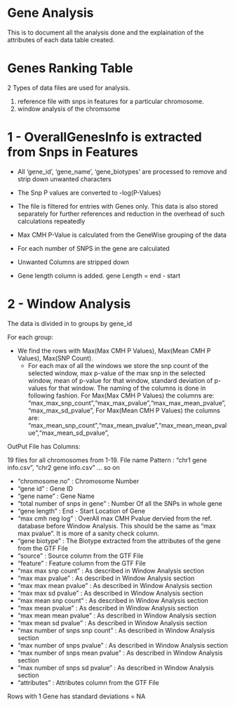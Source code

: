 Gene Analysis
========================================================

This is to document all the analysis done and the explaination of the attributes of each data table created.


Genes Ranking Table
=========================

2 Types of data files are used for analysis.

1. reference file with snps in features for a particular chromosome. 
2. window analysis of the chromsome


# 1 - OverallGenesInfo is extracted from Snps in Features

- All 'gene_id', 'gene_name', 'gene_biotypes' are processed to remove and strip down unwanted characters
- The Snp P values are converted to -log(P-Values)
- The file is filtered for entries with Genes only.
This data is also stored separately for further references and reduction in the overhead of such calculations repeatedly

- Max CMH P-Value is calculated from the GeneWise grouping of the data
- For each number of SNPS in the gene are calculated
- Unwanted Columns are stripped down
- Gene length column is added. gene Length = end - start




# 2 - Window Analysis

The data is divided in to groups by gene_id

For each group:

- We find the rows with Max(Max CMH P Values), Max(Mean CMH P Values), Max(SNP Count).
	- For each max of all the windows we store the snp count of the selected window, max p-value of the max snp in the selected window, mean of p-value for that window, standard deviation of p-values for that window. The naming of the columns is done in following fashion.
	For Max(Max CMH P Values) the columns are:
	"max_max_snp_count","max_max_pvalue","max_max_mean_pvalue","max_max_sd_pvalue",
	For Max(Mean CMH P Values) the columns are:
	"max_mean_snp_count","max_mean_pvalue","max_mean_mean_pvalue","max_mean_sd_pvalue",



OutPut File has Columns:

19 files for all chromosomes from 1-19.
File name Pattern : "chr1 gene info.csv", "chr2 gene info.csv" ... so on

- "chromosome.no" : Chromosome Number
- "gene id" : Gene ID
- "gene name" :  Gene Name
- "total number of snps in gene" :  Number Of all the SNPs in whole gene
- "gene length" : End - Start Location of Gene
- "max cmh neg log" : OverAll max CMH Pvalue dervied from the ref. database before Window Analysis. This should be the same as "max max pvalue". It is more of a sanity check column.
- "gene biotype" : The Biotype extracted from the attributes of the gene from the GTF File
- "source" : Source column from the GTF File
- "feature" : Feature column from the GTF File
- "max max snp count" : As described in Window Analysis section
- "max max pvalue" : As described in Window Analysis section
- "max max mean pvalue" : As described in Window Analysis section
- "max max sd pvalue" : As described in Window Analysis section
- "max mean snp count" : As described in Window Analysis section
- "max mean pvalue" : As described in Window Analysis section
- "max mean mean pvalue" : As described in Window Analysis section
- "max mean sd pvalue" : As described in Window Analysis section
- "max number of snps snp count" : As described in Window Analysis section
- "max number of snps pvalue" : As described in Window Analysis section
- "max number of snps mean pvalue" : As described in Window Analysis section
- "max number of snps sd pvalue" : As described in Window Analysis section
- "attributes" : Attributes column from the GTF File


Rows with 1 Gene has standard deviations = NA































